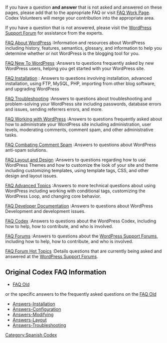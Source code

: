 If you have a question '''and answer''' that is not asked and answered on these pages, please add that to the appropriate FAQ or visit [[FAQ Work Page]].  Codex Volunteers will merge your contribution into the appropriate area.

If you have a question that is not answered, please visit the [http://wordpress.org/support/ WordPress Support Forum] for assistance from the experts.

;[[FAQ About WordPress|FAQ About WordPress]] :Information and resources about WordPress including history, features, semantics, glossary, and information to help you determine whether or not WordPress is the blogging tool for you.

;[[FAQ New To WordPress|FAQ New To WordPress]] :Answers to questions frequently asked by new WordPress users, helping you get started with your WordPress site.

;[[FAQ Installation|FAQ Installation]] : Answers to questions involving installation, advanced installation, using FTP, MySQL, PHP, importing from other blog software, and upgrading WordPress 

; [[FAQ Troubleshooting|FAQ Troubleshooting]] :Answers to questions about troubleshooting and problem-solving your WordPress site including passwords, database errors and issues, sending referrers errors, and more.

; [[FAQ Working with WordPress|FAQ Working with WordPress]] :Answers to questions frequently asked about how to administrate your WordPress site including administration, user levels, moderating comments, comment spam, and other administrative tasks.

; [[Combating_Comment_Spam/FAQ|FAQ Combating Comment Spam]] :Answers to questions about WordPress anti-spam solutions.

; [[FAQ Layout and Design|FAQ Layout and Design]] :Answers to questions regarding how to use WordPress Themes and how to customize the look of your site and theme including customizing templates, using template tags, CSS, and other design and layout issues.

; [[FAQ Advanced Topics|FAQ Advanced Topics]] :Answers to more technical questions about using WordPress including working with conditional tags, customizing the WordPress Loop, and changing core behavior.

; [[FAQ Developer Documentation|FAQ Developer Documentation]] :Answers to questions about WordPress Development and development issues.

; [[FAQ Codex|FAQ Codex]] :Answers to questions about the WordPress Codex, including how to help, how to contribute, and who is involved.

; [[FAQ Forums|FAQ Forums]] :Answers to questions about the [http://wordpress.org/support/ WordPress Support Forums], including how to help, how to contribute, and who is involved.

; [[FAQ Forum Hot Topics]] :Details questions that are currently being asked and answered at the [http://wordpress.org/support/ WordPress Support Forums]. 

==Original Codex FAQ Information==

*[[FAQ Old]]

or the specific answers to the frequently asked questions on the [[FAQ Old]]

* [[Answers-Installation]]
* [[Answers-Configuration]]
* [[Answers-Modifying]]
* [[Answers-Layout]]
* [[Answers-Troubleshooting]]

[[Category:Spanish Codex]]
